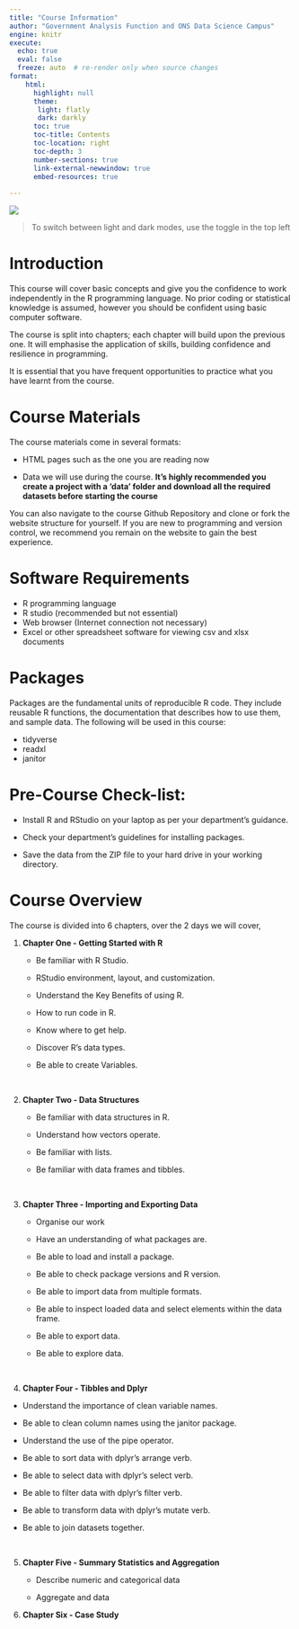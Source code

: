 ```yaml
---
title: "Course Information"
author: "Government Analysis Function and ONS Data Science Campus"
engine: knitr
execute:
  echo: true
  eval: false
  freeze: auto  # re-render only when source changes
format:
    html: 
      highlight: null
      theme: 
       light: flatly
       dark: darkly
      toc: true
      toc-title: Contents
      toc-location: right
      toc-depth: 3
      number-sections: true
      link-external-newwindow: true
      embed-resources: true
      
---
```

![](Images/AF_DSC_banner.png){fig-alt="Data Science Campus and Analysis Function logos."}

> To switch between light and dark modes, use the toggle in the top left

# Introduction

This course will cover basic concepts and give you the confidence to work independently in the R programming language.  No prior coding or statistical knowledge is assumed, however you should be confident using basic computer software.

The course is split into chapters; each chapter will build upon the previous one.  It will emphasise the application of skills, building confidence and resilience in programming.

It is essential that you have frequent opportunities to practice what you have learnt from the course.

# Course Materials

The course materials come in several formats:

* HTML pages such as the one you are reading now

* Data [](datasets.qmd) we will use during the course.  **It's highly recommended you create a project with a 'data' folder and download all the required datasets before starting the course**

You can also navigate to the course Github Repository and clone or fork the website structure for yourself.  If you are new to programming and version control, we recommend you remain on the website to gain the best experience.


# Software Requirements

* R programming language 
* R studio (recommended but not essential)
* Web browser (Internet connection not necessary)
*	Excel or other spreadsheet software for viewing csv and xlsx documents
    

# Packages

Packages are the fundamental units of reproducible R code. They include reusable R functions, the documentation that describes how to use them, and sample data.  The following will be used in this course:

* tidyverse
* readxl
* janitor

# Pre-Course Check-list:

* Install R and RStudio on your laptop as per your department's guidance.

* Check your department's guidelines for installing packages.

* Save the data from the ZIP file to your hard drive in your working directory.


# Course Overview

The course is divided into 6 chapters, over the 2 days we will cover,

1. **Chapter One - Getting Started with R**

    * Be familiar with R Studio.
    
    * RStudio environment, layout, and customization.
    
    * Understand the Key Benefits of using R.
    
    * How to run code in R.
    
    * Know where to get help.
    
    * Discover R’s data types.
    
    * Be able to create Variables.


    
<br>    
    
2. **Chapter Two - Data Structures**

    * Be familiar with data structures in R.
    
    * Understand how vectors operate.
    
    * Be familiar with lists.
    
    * Be familiar with data frames and tibbles.



<br>    
    
    
3. **Chapter Three - Importing and Exporting Data**

    * Organise our work
    
    * Have an understanding of what packages are.
    
    * Be able to load and install a package.
    
    * Be able to check package versions and R version.
    
    * Be able to import data from multiple formats.
    
    * Be able to inspect loaded data and select elements within the data frame.
    
    * Be able to export data.
    
    * Be able to explore data.



<br>

4. **Chapter Four - Tibbles and Dplyr**


* Understand the importance of clean variable names.

* Be able to clean column names using the janitor package.

* Understand the use of the pipe operator.

* Be able to sort data with dplyr’s arrange verb.

* Be able to select data with dplyr’s select verb.

* Be able to filter data with dplyr’s filter verb.

* Be able to transform data with dplyr’s mutate verb.

* Be able to join datasets together.



<br>
    
5. **Chapter Five - Summary Statistics and Aggregation**

    * Describe numeric and categorical data

    * Aggregate and data
    

6. **Chapter Six - Case Study**
